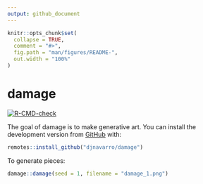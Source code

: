```yaml
---
output: github_document
---
```


<!-- README.md is generated from README.Rmd. Please edit that file -->

```r
knitr::opts_chunk$set(
  collapse = TRUE,
  comment = "#>",
  fig.path = "man/figures/README-",
  out.width = "100%"
)
```

# damage

<!-- badges: start -->
[![R-CMD-check](https://github.com/djnavarro/damage/workflows/R-CMD-check/badge.svg)](https://github.com/djnavarro/damage/actions)
<!-- badges: end -->

The goal of damage is to make generative art. You can install the development version from [GitHub](https://github.com/) with:

``` r
remotes::install_github("djnavarro/damage")
```

To generate pieces:

``` r
damage::damage(seed = 1, filename = "damage_1.png")
```
